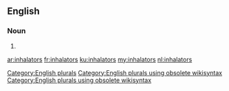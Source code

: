 ==English==

===Noun===
{{head|en}}

# {{plural of|inhalator}}

[[Category:English plurals]][[Category:English plurals using obsolete wikisyntax]][[Category:English plurals using obsolete wikisyntax]]

[[ar:inhalators]]
[[fr:inhalators]]
[[ku:inhalators]]
[[my:inhalators]]
[[nl:inhalators]]